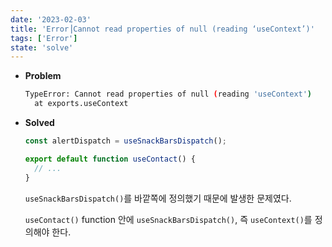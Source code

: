 ```yaml
---
date: '2023-02-03'
title: 'Error⎟Cannot read properties of null (reading ‘useContext’)'
tags: ['Error']
state: 'solve'
---
```


- **Problem**

  ```bash
  TypeError: Cannot read properties of null (reading 'useContext')
    at exports.useContext 
  ```

- **Solved**

  ```ts
  const alertDispatch = useSnackBarsDispatch();

  export default function useContact() {
    // ...
  }
  ```
  `useSnackBarsDispatch()`를 바깥쪽에 정의했기 때문에 발생한 문제였다.
  
  `useContact()` function 안에 `useSnackBarsDispatch()`, 즉 `useContext()`를 정의해야 한다.
